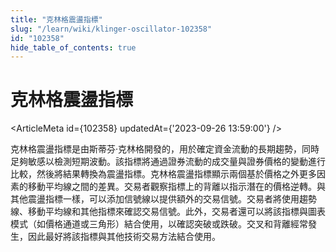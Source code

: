 ```yaml
---
title: "克林格震盪指標"
slug: "/learn/wiki/klinger-oscillator-102358"
id: "102358"
hide_table_of_contents: true
---
```



# 克林格震盪指標

<ArticleMeta id={102358} updatedAt={'2023-09-26 13:59:00'} />
<div className='border-solid border-b border-t-0 my-4 border-[var(--ifm-color-gray-300)]' />

克林格震盪指標是由斯蒂芬·克林格開發的，用於確定資金流動的長期趨勢，同時足夠敏感以檢測短期波動。該指標將通過證券流動的成交量與證券價格的變動進行比較，然後將結果轉換為震盪指標。克林格震盪指標顯示兩個基於價格之外更多因素的移動平均線之間的差異。交易者觀察指標上的背離以指示潛在的價格逆轉。與其他震盪指標一樣，可以添加信號線以提供額外的交易信號。交易者將使用趨勢線、移動平均線和其他指標來確認交易信號。此外，交易者還可以將該指標與圖表模式（如價格通道或三角形）結合使用，以確認突破或跌破。交叉和背離經常發生，因此最好將該指標與其他技術交易方法結合使用。
